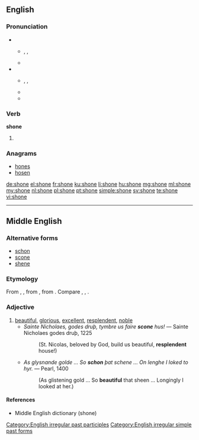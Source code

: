 ==English==

===Pronunciation===
* {{a|RP|AusE|Canada}}
** {{enPR|shŏn}}, {{IPA|/ʃɒn/}}, {{X-SAMPA|/SQn/}}
** {{rhymes|ɒn}}
* {{a|US}}
** {{enPR|shōn}}, {{IPA|/ʃoʊn/}}, {{X-SAMPA|/SoUn/}}
** {{rhymes|əʊn}}
** {{audio|en-us-shone.ogg|Audio (US)}}

===Verb===
'''shone'''

# {{past of|shine}}

===Anagrams===
* [[hones#English|hones]]
* [[hosen#English|hosen]]

[[Category:English irregular past participles]]
[[Category:English irregular simple past forms]]

[[de:shone]]
[[el:shone]]
[[fr:shone]]
[[ku:shone]]
[[li:shone]]
[[hu:shone]]
[[mg:shone]]
[[ml:shone]]
[[my:shone]]
[[nl:shone]]
[[pl:shone]]
[[pt:shone]]
[[simple:shone]]
[[sv:shone]]
[[te:shone]]
[[vi:shone]]

----

==Middle English==

===Alternative forms===
* [[schon]]
* [[scone]]
* [[shene]]

===Etymology===
From {{etyl|ang|enm}} {{term|scyne|scȳne|lang=ang}}, {{term|sceone|sceōne|beautiful, fair, bright|lang=ang}}, from {{etyl|gem-pro|enm}} {{recons|skauniz|lang=gem-pro}}, from {{proto|ine-pro|(s)ḱoun-|quick, dashing, beautiful|lang=enm}}. Compare {{etyl|dum|-}} {{term|scone||beautiful, bright|lang=dum}}, {{etyl|nl|-}} {{term|schoon||beautiful|lang=nl}}, {{etyl|de|-}} {{term|schön||beautiful|lang=de}}.

===Adjective===
{{enm-adj}}

# [[beautiful]], [[glorious]], [[excellent]], [[resplendent]], [[noble]]
#* ''Sainte Nicholaes, godes druþ, tymbre us faire '''scone''' hus!'' &mdash; Sainte Nicholaes godes druþ, 1225
#*: (St. Nicolas, beloved by God, build us beautiful, '''resplendent''' house!)
#* ''As glysnande golde ... So '''schon''' þat schene ... On lenghe I loked to hyr.'' &mdash; Pearl, 1400
#*: (As glistening gold ... So '''beautiful''' that sheen ... Longingly I looked at her.)

====References====
* Middle English dictionary (shone)